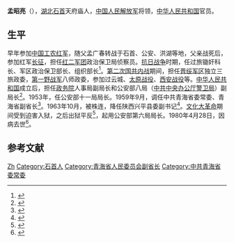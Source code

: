'''孟昭亮'''（{{bd|1916年||1980年|4月28日}}），[[湖北|湖北]][[石首|石首]]天府庙人，[[中国人民解放军|中国人民解放军]]将领，[[中华人民共和国|中华人民共和国]]官员。

==生平==
早年参加[[中国工农红军|中国工农红军]]，随父孟广春转战于石首、公安、洪湖等地，父亲战死后，参加红军[[长征|长征]]，担任[[红二军团|红二军团]]政治保卫局侦察员。[[抗日战争|抗日战争]]时期，任过旅锄奸科长、军区政治保卫部长、组织部长<ref name="湖北省地方志编纂委员会1989">{{cite book|author=湖北省地方志编纂委员会|title=湖北省志人物志稿|url=http://books.google.com/books?id=1WMLAQAAMAAJ|year=1989|publisher=光明日报出版社|pages=405–406}}</ref>。[[第二次国共内战|第二次国共内战]]期间，担任[[晋绥军区|晋绥军区]]独立三旅政委，[[第一野战军|第一野战军]]八师政委，参加过云城、[[太原战役|太原战役]]、[[西安战役|西安战役]]等。[[中华人民共和国|中华人民共和国]]成立后，担任[[中央人民政府政务院|政务院]]人事局副局长和公安部八局（[[中共中央办公厅警卫局|中共中央办公厅警卫局]]）副局长<ref name="中文出版物服务中心">{{cite book|author=中文出版物服务中心|title=中共重要历史文献资料汇编: 国务院机关事务管理局大事记 (1950-1995)|url=http://books.google.com/books?id=yWsPAQAAMAAJ|publisher=中文出版物服务中心|pages=24–25}}</ref>。1953年，任公安部十一局局长。1959年9月，调任中共青海省委常委、青海省副省长<ref>{{cite book|title=青海省志: 政事志, 青海省人民代表大会|url=http://books.google.com/books?id=nFALAQAAMAAJ|year=1993|publisher=青海人民出版社|pages=73–74}}</ref>。1963年10月，被株连，降任陕西兴平县委副书记<ref name="咸阳市志18">{{cite book|author=咸阳市地方志编纂委员会|title=咸阳市志|url=http://books.google.com/books?id=I08LAQAAMAAJ|publisher=陕西人民出版社|page=18}}</ref>。[[文化大革命|文化大革命]]期间受到迫害入狱，之后出狱平反<ref name="咸阳市志504">{{cite book|author=咸阳市地方志编纂委员会|title=咸阳市志|url=http://books.google.com/books?id=I08LAQAAMAAJ|publisher=陕西人民出版社|page=504}}</ref>，起用公安部第六局局长。1980年4月28日，因病去世<ref>{{cite book|title=中共硏究 Volumes 157-162|url=http://books.google.com/books?id=o0oKAQAAMAAJ|year=1980|publisher=中共硏究雜誌社|page=182}}</ref>。 

==参考文献==
{{reflist}}

{{DEFAULTSORT:Meng}}
[[Category:孟姓|Zh]]
[[Category:石首人|Category:石首人]]
[[Category:青海省人民委员会副省长|Category:青海省人民委员会副省长]]
[[Category:中共青海省委常委|Category:中共青海省委常委]]